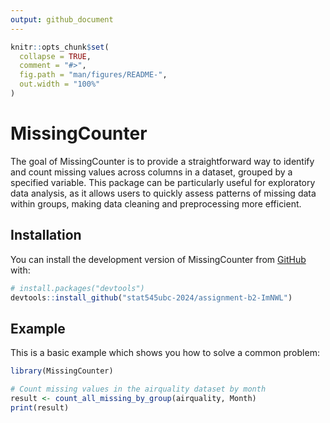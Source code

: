 ```yaml
---
output: github_document
---
```


<!-- README.md is generated from README.Rmd. Please edit that file -->

```r
knitr::opts_chunk$set(
  collapse = TRUE,
  comment = "#>",
  fig.path = "man/figures/README-",
  out.width = "100%"
)
```

# MissingCounter

<!-- badges: start -->
<!-- badges: end -->

The goal of MissingCounter is to provide a straightforward way to identify and count missing values across columns in a dataset, grouped by a specified variable. This package can be particularly useful for exploratory data analysis, as it allows users to quickly assess patterns of missing data within groups, making data cleaning and preprocessing more efficient.

## Installation

You can install the development version of MissingCounter from [GitHub](https://github.com/) with:

```r
# install.packages("devtools")
devtools::install_github("stat545ubc-2024/assignment-b2-ImNWL")
```


## Example

This is a basic example which shows you how to solve a common problem:

```r
library(MissingCounter)

# Count missing values in the airquality dataset by month
result <- count_all_missing_by_group(airquality, Month)
print(result)
```
